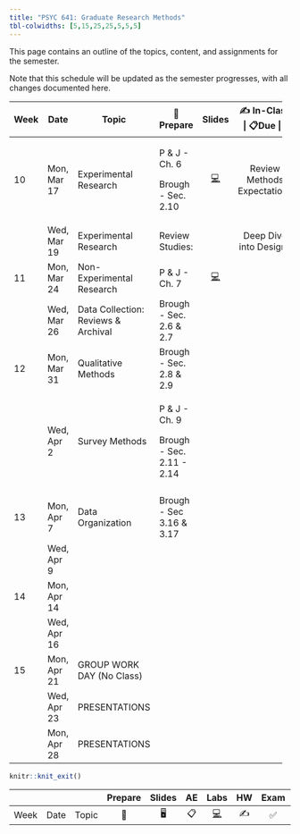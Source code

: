 ```yaml
---
title: "PSYC 641: Graduate Research Methods"
tbl-colwidths: [5,15,25,25,5,5,5]
---
```


This page contains an outline of the topics, content, and assignments for the semester.

Note that this schedule will be updated as the semester progresses, with all changes documented here.

::: column-screen-inset-right
+------+-------------+-------------------------------------+---------------------------+--------+-----------------------------+
| Week | Date        | Topic                               | 📖Prepare                 | Slides | ✍️ In-Class \| 📋Due \|     |
+======+=============+=====================================+===========================+:======:+:===========================:+
| 10   | Mon, Mar 17 | Experimental Research               | P & J - Ch. 6             | [💻]() | Review Methods Expectations |
|      |             |                                     |                           |        |                             |
|      |             |                                     | Brough - Sec. 2.10        |        |                             |
+------+-------------+-------------------------------------+---------------------------+--------+-----------------------------+
|      | Wed, Mar 19 | Experimental Research               | Review Studies:           |        | Deep Dive into Designs      |
+------+-------------+-------------------------------------+---------------------------+--------+-----------------------------+
| 11   | Mon, Mar 24 | Non-Experimental Research           | P & J - Ch. 7             | [💻]() |                             |
+------+-------------+-------------------------------------+---------------------------+--------+-----------------------------+
|      | Wed, Mar 26 | Data Collection: Reviews & Archival | Brough - Sec. 2.6 & 2.7   |        |                             |
+------+-------------+-------------------------------------+---------------------------+--------+-----------------------------+
| 12   | Mon, Mar 31 | Qualitative Methods                 | Brough - Sec. 2.8 & 2.9   |        |                             |
+------+-------------+-------------------------------------+---------------------------+--------+-----------------------------+
|      | Wed, Apr 2  | Survey Methods                      | P & J - Ch. 9             |        |                             |
|      |             |                                     |                           |        |                             |
|      |             |                                     | Brough - Sec. 2.11 - 2.14 |        |                             |
+------+-------------+-------------------------------------+---------------------------+--------+-----------------------------+
|      |             |                                     |                           |        |                             |
+------+-------------+-------------------------------------+---------------------------+--------+-----------------------------+
| 13   | Mon, Apr 7  | Data Organization                   | Brough - Sec 3.16 & 3.17  |        |                             |
+------+-------------+-------------------------------------+---------------------------+--------+-----------------------------+
|      | Wed, Apr 9  |                                     |                           |        |                             |
+------+-------------+-------------------------------------+---------------------------+--------+-----------------------------+
| 14   | Mon, Apr 14 |                                     |                           |        |                             |
+------+-------------+-------------------------------------+---------------------------+--------+-----------------------------+
|      | Wed, Apr 16 |                                     |                           |        |                             |
+------+-------------+-------------------------------------+---------------------------+--------+-----------------------------+
| 15   | Mon, Apr 21 | GROUP WORK DAY (No Class)           |                           |        |                             |
+------+-------------+-------------------------------------+---------------------------+--------+-----------------------------+
|      | Wed, Apr 23 | PRESENTATIONS                       |                           |        |                             |
+------+-------------+-------------------------------------+---------------------------+--------+-----------------------------+
|      | Mon, Apr 28 | PRESENTATIONS                       |                           |        |                             |
+------+-------------+-------------------------------------+---------------------------+--------+-----------------------------+
:::

```r
knitr::knit_exit()
```

|      |      |       | Prepare | Slides | AE  |  Labs  | HW  | Exam | Project |
|------|------|-------|:-------:|:------:|:---:|:------:|:---:|:----:|:-------:|
| Week | Date | Topic |   📖    |   🖥️   | 📋  | [💻]() | ✍️  |  ✅  |   📂    |
